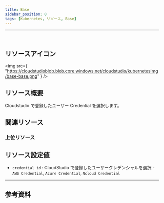 ```yaml
---
title: Base
sidebar_position: 0
tags: [Kubernetes, リソース, Base]
---
```


<hr />
<br />

## リソースアイコン

<img
    src={
        "https://cloudstudioblob.blob.core.windows.net/cloudstudio/kubernetesImg/base-base.png"
    }
/>

## リソース概要

Cloudstudio で登録したユーザー Credential を選択します。

## 関連リソース

### 上位リソース

## リソース設定値

-   `credential_id` : CloudStudio で登録したユーザークレデンシャルを選択 - `AWS Credential`, `Azure Credential`, `Ncloud Credential`

---

## 参考資料
